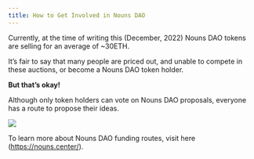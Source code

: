 ```yaml
---
title: How to Get Involved in Nouns DAO
---
```


Currently, at the time of writing this (December, 2022) Nouns DAO tokens are selling for an average of ~30ETH.

It’s fair to say that many people are priced out, and unable to compete in these auctions, or become a Nouns DAO token holder.

**But that’s okay!**&#x20;

Although only token holders can vote on Nouns DAO proposals, everyone has a route to propose their ideas.

![](/assets/build-with-nouns.png)

To learn more about Nouns DAO funding routes, visit here (https://nouns.center/).
